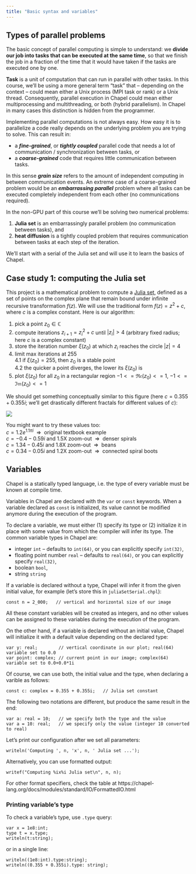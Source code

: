 ```yaml
---
title: "Basic syntax and variables"
---
```


<!-- ACTION: talk about the 2 problems () \ -->

## Types of parallel problems

The basic concept of parallel computing is simple to understand: we **divide our job into tasks that can be
executed at the same time**, so that we finish the job in a fraction of the time that it would have taken if
the tasks are executed one by one.

::: {.callout-note}
**Task** is a unit of computation that can run in parallel with other tasks. In this course, we'll be using
a more general term "task" that -- depending on the context -- could mean either a Unix process (MPI task or
rank) or a Unix thread. Consequently, parallel execution in Chapel could mean either multiprocessing and
multithreading, or both (hybrid parallelism). In Chapel in many cases this distinction is hidden from the
programmer.
:::

Implementing parallel computations is not always easy. How easy it is to parallelize a code really depends on
the underlying problem you are trying to solve. This can result in:

- a **_fine-grained_**, or **_tightly coupled_** parallel code that needs a lot of communication /
  synchronization between tasks, or
- a **_coarse-grained_** code that requires little communication between tasks.

In this sense **_grain size_** refers to the amount of independent computing in between communication
events. An extreme case of a coarse-grained problem would be an **_embarrassing parallel_** problem where all
tasks can be executed completely independent from each other (no communications required).

In the non-GPU part of this course we'll be solving two numerical problems:

1. **Julia set** is an embarrassingly parallel problem (no communication between tasks), and
1. **heat diffusion** is a tightly coupled problem that requires communication between tasks at each step of
   the iteration.

We'll start with a serial of the Julia set and will use it to learn the basics of Chapel.






## Case study 1: computing the Julia set

This project is a mathematical problem to compute a [Julia set](https://en.wikipedia.org/wiki/Julia_set),
defined as a set of points on the complex plane that remain bound under infinite recursive transformation
$f(z)$. We will use the traditional form $f(z)=z^2+c$, where $c$ is a complex constant. Here is our algorithm:

1. pick a point $z_0\in\mathbb{C}$
1. compute iterations $z_{i+1}=z_i^2+c$ until $|z_i|>4$ (arbitrary fixed radius; here $c$ is a complex
   constant)
1. store the iteration number $\xi(z_0)$ at which $z_i$ reaches the circle $|z|=4$
1. limit max iterations at 255  
    4.1 if $\xi(z_0)=255$, then $z_0$ is a stable point  
    4.2 the quicker a point diverges, the lower its $\xi(z_0)$ is
1. plot $\xi(z_0)$ for all $z_0$ in a rectangular region $-1<=\mathfrak{Re}(z_0)<=1$,
   $-1<=\mathfrak{Im}(z_0)<=1$

We should get something conceptually similar to this figure (here $c = 0.355 + 0.355i$; we'll get drastically
different fractals for different values of $c$):

![](/fig/2000a.png)

::: {.callout-note}
You might want to try these values too:  
$c = 1.2e^{1.1πi}$ $~\Rightarrow~$ original textbook example  
$c = -0.4-0.59i$ and 1.5X zoom-out $~\Rightarrow~$ denser spirals  
$c = 1.34-0.45i$ and 1.8X zoom-out $~\Rightarrow~$ beans  
$c = 0.34-0.05i$ and 1.2X zoom-out $~\Rightarrow~$ connected spiral boots
:::










## Variables

Chapel is a statically typed language, i.e. the type of every variable must be known at compile time.

<!-- A variable has three elements: a **_name_**, a **_type_**, and a **_value_**. When we store a value in a -->
<!-- variable for the first time, we say that we **_initialized_** it. Further changes to the value of a -->
<!-- variable are called **_assignments_**, in general, `x=a` means that we assign the value *a* to the -->
<!-- variable *x*. -->

Variables in Chapel are declared with the `var` or `const` keywords. When a variable declared as `const` is
initialized, its value cannot be modified anymore during the execution of the program.

To declare a variable, we must either (1) specify its type or (2) initialize it in place with some value from
which the compiler will infer its type. The common variable types in Chapel are:

- integer `int` -- defaults to `int(64)`, or you can explicitly specify `int(32)`,
- floating point number `real` -- defaults to `real(64)`, or you can explicitly specify `real(32)`,
- boolean `bool`,
- string `string`

If a variable is declared without a type, Chapel will infer it from the given initial value, for example
(let's store this in `juliaSetSerial.chpl`):

<!-- `baseSolver.chpl` -->

```chpl
const n = 2_000;   // vertical and horizontal size of our image
```

All these constant variables will be created as integers, and no other values can be assigned to these
variables during the execution of the program.

On the other hand, if a variable is declared without an initial value, Chapel will initialize it with a
default value depending on the declared type:

```chpl
var y: real;        // vertical coordinate in our plot; real(64) variable set to 0.0
var point: complex; // current point in our image; complex(64) variable set to 0.0+0.0*1i
```

Of course, we can use both, the initial value and the type, when declaring a varible as follows:

```chpl
const c: complex = 0.355 + 0.355i;   // Julia set constant
```

::: {.callout-note}
The following two notations are different, but produce the same result in the end:
```chpl
var a: real = 10;   // we specify both the type and the value
var a = 10: real;   // we specify only the value (integer 10 converted to real)
```
:::

Let's print our configuration after we set all parameters:

```chpl
writeln('Computing ', n, 'x', n, ' Julia set ...');
```

Alternatively, you can use formatted output:

```chpl
writef("Computing %ix%i Julia set\n", n, n);
```

For other format specifiers, check the table at https://chapel-lang.org/docs/modules/standard/IO/FormattedIO.html

### Printing variable's type

To check a variable's type, use `.type` query:

```chpl
var x = 1e8:int;
type t = x.type;
writeln(t:string);
```

or in a single line:

```chpl
writeln((1e8:int).type:string);
writeln((0.355 + 0.355i).type: string);
```
